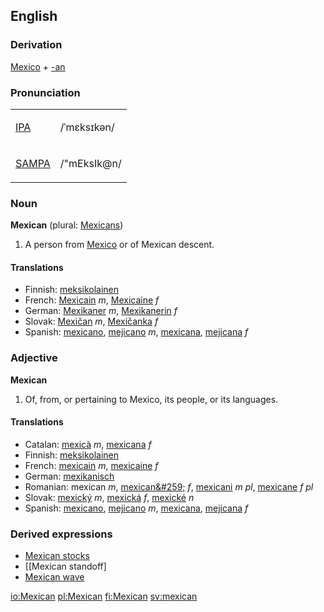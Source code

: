 ==English==
===Derivation===
[[Mexico]] + [[-an]]

===Pronunciation===
{| border=1 cellpadding=5
| [[w:IPA|IPA]] || /ˈmɛksɪkən/
|-
| [[w:SAMPA|SAMPA]] || /"mEksIk@n/
|}

===Noun===
'''Mexican''' (plural: [[Mexicans]])
#A person from [[Mexico]] or of Mexican descent.

====Translations====
*Finnish: [[meksikolainen]]
*French: [[Mexicain]] ''m'', [[Mexicaine]] ''f''
*German: [[Mexikaner]] ''m'', [[Mexikanerin]] ''f''
*Slovak: [[Mexičan]] ''m'', [[Mexičanka]] ''f''
*Spanish: [[mexicano]], [[mejicano]] ''m'', [[mexicana]], [[mejicana]] ''f''

===Adjective===
'''Mexican''' 
#Of, from, or pertaining to Mexico, its people, or its languages.

====Translations====
*Catalan: [[mexicà]] ''m'', [[mexicana]] ''f''
*Finnish: [[meksikolainen]]
*French: [[mexicain]] ''m'', [[mexicaine]] ''f''
*German: [[mexikanisch]]
*Romanian: mexican ''m'', [[mexican&#259;]] ''f'', [[mexicani]] ''m pl'', [[mexicane]] ''f pl''
*Slovak: [[mexický]] ''m'', [[mexická]] ''f'', [[mexické]] ''n''
*Spanish: [[mexicano]], [[mejicano]] ''m'', [[mexicana]], [[mejicana]] ''f''

===Derived expressions===
*[[Mexican stocks]]
*[[Mexican standoff]
*[[Mexican wave]]

[[io:Mexican]]
[[pl:Mexican]]
[[fi:Mexican]]
[[sv:mexican]]